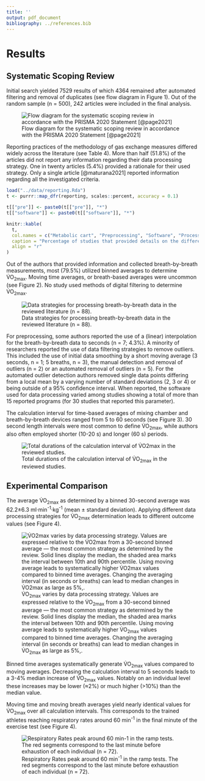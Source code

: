 ---
title: ''
output: pdf_document
bibliography: ../references.bib
---

# Results

## Systematic Scoping Review

Initial search yielded 7529 results of which 4364 remained after automated filtering and removal of duplicates (see flow diagram in Figure 1). Out of the random sample (n = 500), 242 articles were included in the final analysis.

![Flow diagram for the systematic scoping review in accordance with the PRISMA 2020 Statement [@page2021]](../plots/flow_diagram.png)

Reporting practices of the methodology of gas exchange measures differed widely across the literature (see Table 4). More than half (51.8%) of the articles did not report any information regarding their data processing strategy. One in twenty articles (5.4%) provided a rationale for their used strategy. Only a single article [@maturana2021] reported information regarding all the investigated criteria.

```{r reporting-table, echo=FALSE}
load("../data/reporting.Rda")
t <- purrr::map_dfr(reporting, scales::percent, accuracy = 0.1)

t[["pre"]] <- paste0(t[["pre"]], "*")
t[["software"]] <- paste0(t[["software"]], "*")

knitr::kable(
  t,
  col.names = c("Metabolic cart", "Preprocessing", "Software", "Processing Strategy", "Reference"),
  caption = "Percentage of studies that provided details on the different characteristics of oxygen uptake data processing. *only examined within the subgroup of studies using breath-by-breath measurements",
  align = "r"
)
```

Out of the authors that provided information and collected breath-by-breath measurements, most (79.5%) utilized binned averages to determine V̇O~2max~. Moving time averages, or breath-based averages were uncommon (see Figure 2). No study used methods of digital filtering to determine V̇O~2max~.

![Data strategies for processing breath-by-breath data in the reviewed literature (n = 88).](../plots/strategies.png)

For preprocessing, some authors reported the use of a (linear) interpolation for the breath-by-breath data to seconds (n = 7; 4.3%). A minority of researchers reported the use of data filtering strategies to remove outliers. This included the use of initial data smoothing by a short moving average (3 seconds, n = 1; 5 breaths, n = 3), the manual detection and removal of outliers (n = 2) or an automated removal of outliers (n = 5). For the automated outlier detection authors removed single data points differing from a local mean by a varying number of standard deviations (2, 3 or 4) or being outside of a 95% confidence interval. When reported, the software used for data processing varied among studies showing a total of more than 15 reported programs (for 30 studies that reported this parameter).

The calculation interval for time-based averages of mixing chamber and breath-by-breath devices ranged from 5 to 60 seconds (see Figure 3). 30 second length intervals were most common to define V̇O~2max~, while authors also often employed shorter (10-20 s) and longer (60 s) periods.

![Total durations of the calculation interval of V̇O~2max~ in the reviewed studies.](../plots/duration_count.png)

## Experimental Comparison

The average V̇O~2max~ as determined by a binned 30-second average was 62.2±6.3 ml·min^-1^·kg^-1^ (mean ± standard deviation). Applying different data processing strategies for V̇O~2max~ determination leads to different outcome values (see Figure 4).

![V̇O~2max~ varies by data processing strategy. Values are expressed relative to the V̇O~2max~ from a 30-second binned average --- the most common strategy as determined by the review. Solid lines display the median, the shaded area marks the interval between 10th and 90th percentile. Using moving average leads to systematically higher V̇O~2max~ values compared to binned time averages. Changing the averaging interval (in seconds or breaths) can lead to median changes in V̇O~2max~ as large as 5%,.](../plots/comparison.png)

Binned time averages systematically generate V̇O~2max~ values compared to moving averages. Decreasing the calculation interval to 5 seconds leads to a 3-4% median increase of V̇O~2max~ values. Notably on an individual level these increases may be lower (≈2%) or much higher (\>10%) than the median value.

Moving time and moving breath averages yield nearly identical values for V̇O~2max~ over all calculation intervals. This corresponds to the trained athletes reaching respiratory rates around 60 min^-1^ in the final minute of the exercise test (see Figure 4).

![Respiratory Rates peak around 60 min^-1^ in the ramp tests. The red segments correspond to the last minute before exhaustion of each individual (n = 72).](../plots/rr.png)

